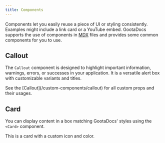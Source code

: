 ```yaml
---
title: Components
---
```


Components let you easily reuse a piece of UI or styling consistently. Examples might include a link card or a YouTube embed. GootaDocs supports the use of components in [MDX](https://mdxjs.com/) files and provides some common components for you to use.

## Callout

The `Callout` component is designed to highlight important information, warnings, errors, or successes in your application. It is a versatile alert box with customizable variants and titles.

<Callout>
  See the [Callout](/custom-components/callout) for all custom props and their usages. 
</Callout>

## Card

You can display content in a box matching GootaDocs' styles using the `<Card>` component.

<Card title="Card with Custom Icon and Color" icon={Cat} color="Red">
  This is a card with a custom icon and color.
</Card>